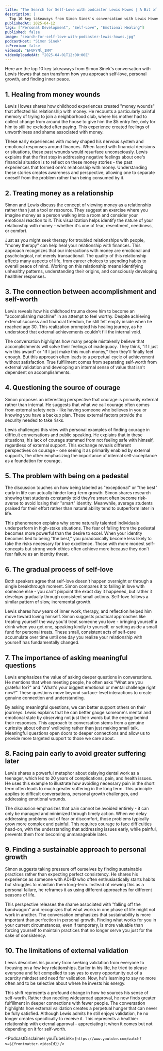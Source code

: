 ```yaml
---
title: "The Search for Self-Love with podcaster Lewis Howes | A Bit of Optimism Podcast"
description: |
  Top 10 key takeaways from Simon Sinek's conversation with Lewis Howes that can transform how you approach self-love, personal growth, and finding inner peace.
publishedAt: 2025-04-12
tags: ["Personal Development", "Self-Love", "Emotional Healing"]
published: false
image: "search-for-self-love-with-podcaster-lewis-howes.jpg"
podcastHost: "Simon Sinek"
isPremium: false
videoId: "EFUPYNl_1NM"
videoUploadedAt: "2025-04-01T12:00:00Z"
---
```



<PodcastSummaryPageLayout frontmatter={frontmatter}>

Here are the top 10 key takeaways from Simon Sinek's conversation with Lewis Howes that can transform how you approach self-love, personal growth, and finding inner peace.

## 1. Healing from money wounds

Lewis Howes shares how childhood experiences created "money wounds" that affected his relationship with money. He recounts a particularly painful memory of trying to join a neighborhood club, where his mother had to collect change from around the house to give him the $5 entry fee, only for him to still be excluded after paying. This experience created feelings of unworthiness and shame associated with money.

These early experiences with money shaped his nervous system and emotional responses around finances. When faced with financial decisions or situations, these past wounds would resurface unconsciously. Lewis explains that the first step in addressing negative feelings about one's financial situation is to reflect on these money stories - the past experiences that formed one's relationship with money. Understanding these stories creates awareness and perspective, allowing one to separate oneself from the problem rather than being consumed by it.

## 2. Treating money as a relationship

Simon and Lewis discuss the concept of viewing money as a relationship rather than just a tool or resource. They suggest an exercise where you imagine money as a person walking into a room and consider your emotional reaction to it. This visualization helps identify the nature of your relationship with money - whether it's one of fear, resentment, neediness, or comfort.

Just as you might seek therapy for troubled relationships with people, "money therapy" can help heal your relationship with finances. This approach recognizes that our interactions with money are emotional and psychological, not merely transactional. The quality of this relationship affects many aspects of life, from career choices to spending habits to overall peace of mind. Working on this relationship means identifying unhealthy patterns, understanding their origins, and consciously developing healthier responses.

## 3. The connection between accomplishment and self-worth

Lewis reveals how his childhood trauma drove him to become an "accomplishing machine" in an attempt to feel worthy. Despite achieving external success and financial freedom, he still felt empty inside when he reached age 30. This realization prompted his healing journey, as he understood that external achievements couldn't fill the internal void.

The conversation highlights how many people mistakenly believe that accomplishments will solve their feelings of inadequacy. They think, "If I just win this award" or "If I just make this much money," then they'll finally feel enough. But this approach often leads to a perpetual cycle of achievement without satisfaction. True fulfillment comes from separating self-worth from external validation and developing an internal sense of value that isn't dependent on accomplishments.

## 4. Questioning the source of courage

Simon proposes an interesting perspective that courage is primarily external rather than internal. He suggests that what we call courage often comes from external safety nets - like having someone who believes in you or knowing you have a backup plan. These external factors provide the security needed to take risks.

Lewis challenges this view with personal examples of finding courage in difficult conversations and public speaking. He explains that in these situations, his lack of courage stemmed from not feeling safe with himself, regardless of external support. This exchange reveals different perspectives on courage - one seeing it as primarily enabled by external supports, the other emphasizing the importance of internal self-acceptance as a foundation for courage.

## 5. The problem with being on a pedestal

The discussion touches on how being labeled as "exceptional" or "the best" early in life can actually hinder long-term growth. Simon shares research showing that students constantly told they're smart often become risk-averse to avoid losing their "smart" identity. Meanwhile, average students praised for their effort rather than natural ability tend to outperform later in life.

This phenomenon explains why some naturally talented individuals underperform in high-stake situations. The fear of falling from the pedestal becomes more powerful than the desire to excel. When your identity becomes tied to being "the best," you paradoxically become less likely to take the risks necessary for true excellence. Those with more modest self-concepts but strong work ethics often achieve more because they don't fear failure as an identity threat.

## 6. The gradual process of self-love

Both speakers agree that self-love doesn't happen overnight or through a single breakthrough moment. Simon compares it to falling in love with someone else - you can't pinpoint the exact day it happened, but rather it develops gradually through consistent small actions. Self-love follows a similar pattern of slow, incremental growth.

Lewis shares how years of inner work, therapy, and reflection helped him move toward loving himself. Simon suggests practical approaches like treating yourself the way you'd treat someone you love - bringing yourself a drink when you get one, speaking kindly to yourself, or setting aside a small fund for personal treats. These small, consistent acts of self-care accumulate over time until one day you realize your relationship with yourself has fundamentally changed.

## 7. The importance of asking meaningful questions

Lewis emphasizes the value of asking deeper questions in conversations. He mentions that when meeting people, he often asks "What are you grateful for?" and "What's your biggest emotional or mental challenge right now?" These questions move beyond surface-level interactions to create genuine connection and understanding.

By asking meaningful questions, we can better support others on their journeys. Lewis explains that he can better gauge someone's mental and emotional state by observing not just their words but the energy behind their responses. This approach to conversation stems from a genuine curiosity about others' wellbeing rather than just making small talk. Meaningful questions open doors to deeper connections and allow us to provide more targeted support to those we care about.

## 8. Facing pain early to avoid greater suffering later

Lewis shares a powerful metaphor about delaying dental work as a teenager, which led to 20 years of complications, pain, and health issues. He uses this example to illustrate how avoiding necessary pain in the short term often leads to much greater suffering in the long term. This principle applies to difficult conversations, personal growth challenges, and addressing emotional wounds.

The discussion emphasizes that pain cannot be avoided entirely - it can only be managed and minimized through timely action. When we delay addressing problems out of fear or discomfort, those problems typically grow more complex and painful. This requires courage to face difficulties head-on, with the understanding that addressing issues early, while painful, prevents them from becoming unmanageable later.

## 9. Finding a sustainable approach to personal growth

Simon suggests taking pressure off ourselves by finding sustainable practices rather than expecting perfect consistency. He shares his experience as someone with ADHD who often enthusiastically starts habits but struggles to maintain them long-term. Instead of viewing this as a personal failure, he reframes it as using different approaches for different seasons of life.

This perspective releases the shame associated with "falling off the bandwagon" and recognizes that what works in one phase of life might not work in another. The conversation emphasizes that sustainability is more important than perfection in personal growth. Finding what works for you in your current circumstances, even if temporary, is more valuable than forcing yourself to maintain practices that no longer serve you just for the sake of consistency.

## 10. The limitations of external validation

Lewis describes his journey from seeking validation from everyone to focusing on a few key relationships. Earlier in his life, he tried to please everyone and felt compelled to say yes to every opportunity out of a scarcity mindset and need for validation. Now, he's learning to say no more often and to be selective about where he invests his energy.

This shift represents a profound change in how he sources his sense of self-worth. Rather than needing widespread approval, he now finds greater fulfillment in deeper connections with fewer people. The conversation highlights how external validation creates a perpetual hunger that can never be fully satisfied. Although Lewis admits he still enjoys validation, he no longer creates specifically to receive it. This represents a healthier relationship with external approval - appreciating it when it comes but not depending on it for self-worth.

<PodcastDisclaimer
  youTubeLink={`https://www.youtube.com/watch?v=${frontmatter.videoId}`}
/>

</PodcastSummaryPageLayout>
